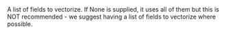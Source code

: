 <ParamField body="fieldsForVectorization" type="array">
    A list of fields to vectorize. If None is supplied, it uses 
    all of them but this is NOT recommended - we suggest having a list of 
    fields to vectorize where possible.
</ParamField>

